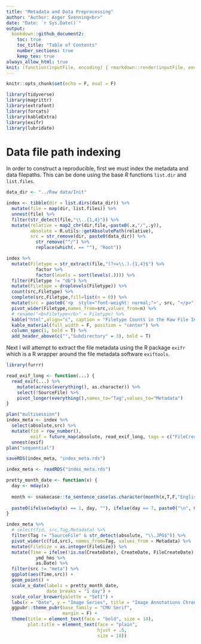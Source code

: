 ```yaml
---
title: "Metadata and Data Preprocessing"
author: "Author: Asger Svenning<br>"
date: "Date: `r Sys.Date()`"
output: 
  bookdown::github_document2:
    toc: true
    toc_title: "Table of Contents"
    number_sections: true
    keep_tex: true
always_allow_html: true
knit: (function(inputFile, encoding) { rmarkdown::render(inputFile, encoding = encoding, output_file = file.path(dirname(inputFile), 'README.md')) })
---
```


```r
knitr::opts_chunk$set(echo = F, eval = F)

library(tidyverse)
library(magrittr)
library(extrafont)
library(forcats)
library(kableExtra)
library(exifr)
library(lubridate)
```

\newpage

# Data file path indexing

In order to construct a reproducible, first we must index the metadata and data filepaths. This can be done using the base *R* functions `list.dir` and `list.files`.

```r
data_dir <- "../Raw data/Init"

index <- tibble(dir = list.dirs(data_dir)) %>% 
  mutate(file = map(dir, list.files)) %>% 
  unnest(file) %>% 
  filter(str_detect(file,"\\..{1,4}")) %>% 
  mutate(relative = map2_chr(dir,file,~paste0(.x,"/",.y)),
         absolute = R.utils::getAbsolutePath(relative),
         src = str_remove(dir, paste0(data_dir)) %>% 
           str_remove("^/") %>% 
           replace(which(. == ""), "Root"))

index %>% 
  mutate(Filetype = str_extract(file,"(?<=\\.).{1,4}$") %>% 
           factor %>% 
           factor(levels = sort(levels(.)))) %>% 
  filter(Filetype != "db") %>% 
  mutate(Filetype = droplevels(Filetype)) %>% 
  count(src,Filetype) %>%
  complete(src,Filetype,fill=list(n = 0)) %>% 
  mutate(src = paste0('<p  style="font-weight: normal;">', src, "</p>")) %>% 
  pivot_wider(Filetype,names_from=src,values_from=n) %>% 
  # rename("<b>Filetype</b>" = Filetype) %>% 
  kable("html",align="c", caption = "Filetype Counts in the Raw File Index", escape=F) %>% 
  kable_material(full_width = F, position = "center") %>%
  column_spec(1, bold = T) %>% 
  add_header_above(c("","Subdirectory" = 3), bold = T)
```

Next I will attempt to extract the file metadata using the R package `exifr` which is a R wrapper around the file metadata software `exiftools`.

```r
library(furrr)

read_exif_long <- function(...) {
  read_exif(...) %>% 
    mutate(across(everything(), as.character)) %>% 
    select(!SourceFile) %>% 
    pivot_longer(everything(),names_to="Tag",values_to="Metadata")
}

plan("multisession")
index_meta <- index %>% 
  select(absolute,src) %>% 
  mutate(fid = row_number(),
         exif = future_map(absolute, read_exif_long, tags = c("FileCreateDate","FileSize", "CreateDate","GPSDateTime"))) %>% 
  unnest(exif)
plan("sequential")

saveRDS(index_meta, "index_meta.rds")
```

```r
index_meta <- readRDS("index_meta.rds")

pretty_month_date <- function(x) {
  day <- mday(x)
  
  month <- snakecase::to_sentence_case(as.character(month(x,T,F,"English_Denmark.1252")))
  
  paste0(ifelse(wday(x) == 1, day, ""), ifelse(day == 7, paste0("\n", month), ""))
}

index_meta %>%
  # select(fid, src,Tag,Metadata) %>%
  filter(Tag != "SourceFile" & str_detect(absolute, "\\.JPG$")) %>%
  pivot_wider(c(fid,src), names_from=Tag, values_from = Metadata) %>%
  mutate(FileSize = as.integer(FileSize)) %>% 
  mutate(Time = ifelse(!is.na(CreateDate), CreateDate, FileCreateDate) %>% 
           ymd_hms %>% 
           as.Date) %>% 
  filter(src != "meta") %>% 
  ggplot(aes(Time,src)) +
  geom_point() +
  scale_x_date(labels = pretty_month_date,
               date_breaks = "1 day") +
  scale_color_brewer(palette = "Set1") +
  labs(x = "Date", y = "Image Series", title = "Image Annotations Chronology") +
  ggpubr::theme_pubr(base_family = "CMU Serif",
                     margin = F) +
  theme(title = element_text(face = "bold", size = 14),
        plot.title = element_text(face = "plain",
                                  hjust = .5,
                                  size = 18))
```
